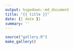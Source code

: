 ```yaml
---
output: hugodown::md_document
title: "{{ title }}"
date: {{ date }}
summary: ''
---
```


```r
source("gallery.R")
make_gallery()
```
